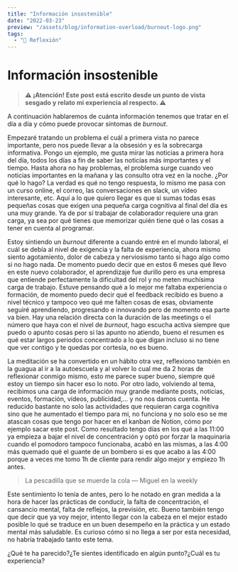 ```yaml
---
title: "Información insostenible"
date: "2022-03-23"
preview: "/assets/blog/information-overload/burnout-logo.png"
tags:
  - "🧠 Reflexión"
---
```


# Información insostenible

> **⚠ ¡Atención! Este post está escrito desde un punto de vista sesgado y relato
> mi experiencia al respecto. ⚠**

A continuación hablaremos de cuánta información tenemos que tratar en el día a
día y cómo puede provocar síntomas de _burnout_.

Empezaré tratando un problema el cuál a primera vista no parece importante, pero
nos puede llevar a la obsesión y es la sobrecarga informativa. Pongo un ejemplo,
me gusta mirar las noticias a primera hora del día, todos los días a fin de
saber las noticias más importantes y el tiempo. Hasta ahora no hay problemas, el
problema surge cuando veo noticias importantes en la mañana y las consulto otra
vez en la noche. ¿Por qué lo hago? La verdad es qué no tengo respuesta, lo mismo
me pasa con un curso online, el correo, las conversaciones en slack, un vídeo
interesante, etc. Aquí a lo que quiero llegar es que si sumas todas esas
pequeñas cosas que exigen una pequeña carga cognitiva al final del día es una
muy grande. Ya de por sí trabajar de colaborador requiere una gran carga, ya sea
por qué tienes que memorizar quién tiene qué o las cosas a tener en cuenta al
programar.

Estoy sintiendo un _burnout_ diferente a cuando entré en el mundo laboral, el
cuál se debía al nivel de exigencia y la falta de experiencia, ahora mismo
siento agotamiento, dolor de cabeza y nerviosismo tanto si hago algo como si no
hago nada. De momento puedo decir que en estos 6 meses qué llevo en este nuevo
colaborador, el aprendizaje fue durillo pero es una empresa que entiende
perfectamente la dificultad del rol y no meten muchísima carga de trabajo.
Estuve pensando qué a lo mejor me faltaba experiencia o formación, de momento
puedo decir qué el feedback recibido es bueno a nivel técnico y tampoco veo qué
me falten cosas de esas, obviamente seguiré aprendiendo, progresando e innovando
pero de momento esa parte va bien. Hay una relación directa con la duración de
las meetings o el número que haya con el nivel de _burnout_, hago escucha activa
siempre que puedo o apunto cosas pero si las apunto no atiendo, bueno el resumen
es qué estar largos periodos concentrado a lo que digan incluso si no tiene que
ver contigo y te quedas por cortesía, no es bueno.

La meditación se ha convertido en un hábito otra vez, reflexiono también en la
guagua al ir a la autoescuela y al volver lo cual me da 2 horas de reflexionar
conmigo mismo, esto me parece super bueno, siempre qué estoy un tiempo sin hacer
eso lo noto. Por otro lado, volviendo al tema, recibimos una carga de
información muy grande mediante posts, noticias, eventos, formación, vídeos,
publicidad,... y no nos damos cuenta. He reducido bastante no solo las
actividades que requieran carga cognitiva sino que he aumentado el tiempo para
mi, no funciona y no solo eso se me atascan cosas que tengo por hacer en el
kanban de Notion, cómo por ejemplo sacar este post. Como resultado tengo días en
los qué a las 11:00 ya empieza a bajar el nivel de concentración y optó por
forzar la maquinaria cuando el pomodoro tampoco funcionaba, acabó en las mismas,
a las 4:00 más quemado qué el guante de un bombero si es que acabo a las 4:00
porque a veces me tomo 1h de cliente para rendir algo mejor y empiezo 1h antes.

> La pescadilla que se muerde la cola — Miguel en la weekly

Este sentimiento lo tenía de antes, pero lo he notado en gran medida a la hora
de hacer las prácticas de conducir, la falta de concentración, el cansancio
mental, falta de reflejos, la previsión, etc. Bueno también tengo que decir que
ya voy mejor, intento llegar con la cabeza en el mejor estado posible lo qué se
traduce en un buen desempeño en la práctica y un estado mental más saludable. Es
curioso cómo si no llega a ser por esta necesidad, no habría trabajado tanto
este tema.

¿Qué te ha parecido?¿Te sientes identificado en algún punto?¿Cuál es tu
experiencia?
